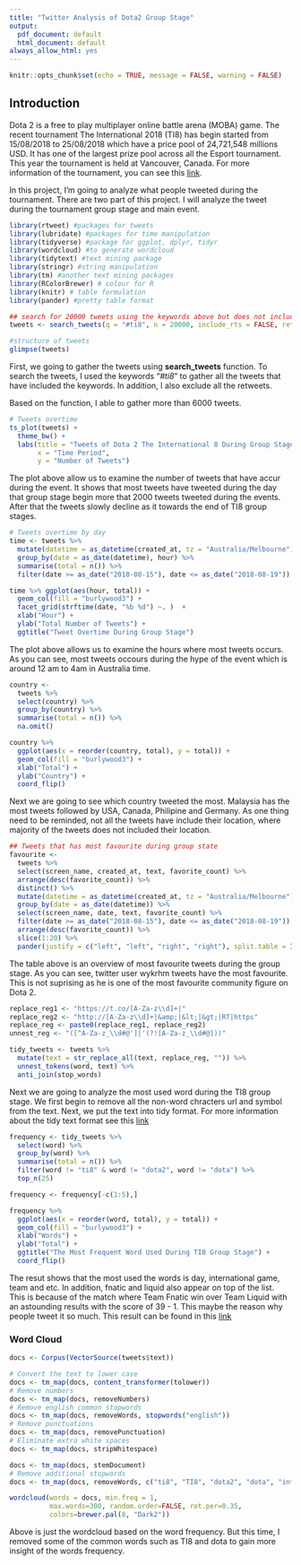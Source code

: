 ```yaml
---
title: "Twitter Analysis of Dota2 Group Stage"
output:
  pdf_document: default
  html_document: default
always_allow_html: yes
---
```


```r
knitr::opts_chunk$set(echo = TRUE, message = FALSE, warning = FALSE)
```

## Introduction

Dota 2 is a free to play multiplayer online battle arena (MOBA) game. The recent tournament The International 2018 (TI8) has begin started from 15/08/2018 to 25/08/2018 which have a price pool of 24,721,548 millions USD. It has one of the largest prize pool across all the Esport tournament. This year the tournament is held at Vancouver, Canada. For more information of the tournament, you can see this [link](https://liquipedia.net/dota2/The_International/2018).

In this project, I'm going to analyze what people tweeted during the tournament. There are two part of this project. I will analyze the tweet during the tournament group stage and main event. 

```r
library(rtweet) #packages for tweets
library(lubridate) #packages for time manipulation
library(tidyverse) #package for ggplot, dplyr, tidyr
library(wordcloud) #to generate wordcloud
library(tidytext) #text mining package
library(stringr) #string manipulation
library(tm) #another text mining packages
library(RColorBrewer) # colour for R
library(knitr) # table formulation
library(pander) #pretty table format

## search for 20000 tweets using the keywords above but does not include retweet and only include english
tweets <- search_tweets(q = "#ti8", n = 20000, include_rts = FALSE, retryonratelimit = TRUE, lang = "en")

#structure of tweets
glimpse(tweets)
```

First, we going to gather the tweets using **search_tweets** function. To search the tweets, I used the keywords "*#ti8*" to gather all the tweets that have included the keywords. In addition, I also exclude all the retweets. 

Based on the function, I able to gather more than 6000 tweets.

```r
# Tweets overtime
ts_plot(tweets) +
  theme_bw() +
  labs(title = "Tweets of Dota 2 The International 8 During Group Stage", 
       x = "Time Period",
       y = "Number of Tweets")
```

The plot above allow us to examine the number of tweets that have accur during the event. It shows that most tweets have tweeted during the day that group stage begin more that 2000 tweets tweeted during the events. After that the tweets slowly decline as it towards the end of TI8 group stages. 

```r
# Tweets overtime by day
time <- tweets %>%
  mutate(datetime = as_datetime(created_at, tz = "Australia/Melbourne"), hour = hour(datetime)) %>%
  group_by(date = as_date(datetime), hour) %>%
  summarise(total = n()) %>%
  filter(date >= as_date("2018-08-15"), date <= as_date("2018-08-19"))

time %>% ggplot(aes(hour, total)) +
  geom_col(fill = "burlywood3") +
  facet_grid(strftime(date, "%b %d") ~. )  +
  xlab("Hour") +
  ylab("Total Number of Tweets") +
  ggtitle("Tweet Overtime During Group Stage")
```

The plot above allows us to examine the hours where most tweets occurs. As you can see, most tweets occours during the hype of the event which is around 12 am to 4am in Australia time. 

```r
country <- 
  tweets %>%
  select(country) %>%
  group_by(country) %>%
  summarise(total = n()) %>%
  na.omit()

country %>%
  ggplot(aes(x = reorder(country, total), y = total)) +
  geom_col(fill = "burlywood3") +
  xlab("Total") +
  ylab("Country") +
  coord_flip()
```

Next we are going to see which country tweeted the most. Malaysia has the most tweets followed by USA, Canada, Philipine and Germany. As one thing need to be reminded, not all the tweets have include their location, where majority of the tweets does not included their location. 

```r
## Tweets that has most favourite during group state
favourite <-
  tweets %>%
  select(screen_name, created_at, text, favorite_count) %>%
  arrange(desc(favorite_count)) %>%
  distinct() %>%
  mutate(datetime = as_datetime(created_at, tz = "Australia/Melbourne"), hour = hour(datetime)) %>%
  group_by(date = as_date(datetime)) %>%
  select(screen_name, date, text, favorite_count) %>%
  filter(date >= as_date("2018-08-15"), date <= as_date("2018-08-19")) %>%
  arrange(desc(favorite_count)) %>%
  slice(1:20) %>% 
  pander(justify = c("left", "left", "right", "right"), split.table = Inf)
```

The table above is an overview of most favourite tweets during the group stage. As you can see, twitter user wykrhm tweets have the most favourite. This is not suprising as he is one of the most favourite community figure on Dota 2. 

```r
replace_reg1 <- "https://t.co/[A-Za-z\\d]+|"
replace_reg2 <- "http://[A-Za-z\\d]+|&amp;|&lt;|&gt;|RT|https"
replace_reg <- paste0(replace_reg1, replace_reg2)
unnest_reg <- "([^A-Za-z_\\d#@']|'(?![A-Za-z_\\d#@]))"

tidy_tweets <- tweets %>%
  mutate(text = str_replace_all(text, replace_reg, "")) %>%
  unnest_tokens(word, text) %>%
  anti_join(stop_words) 
```

Next we are going to analyze the most used word during the TI8 group stage. We first begin to remove all the non-word chracters url and symbol from the text. Next, we put the text into tidy format. For more information about the tidy text format see this [link](https://www.tidytextmining.com/)


```r

frequency <- tidy_tweets %>%
  select(word) %>%
  group_by(word) %>%
  summarise(total = n()) %>%
  filter(word != "ti8" & word != "dota2", word != "dota") %>%
  top_n(25) 

frequency <- frequency[-c(1:5),]

frequency %>%
  ggplot(aes(x = reorder(word, total), y = total)) +
  geom_col(fill = "burlywood3") + 
  xlab("Words") +
  ylab("Total") +
  ggtitle("The Most Frequent Word Used During TI8 Group Stage") +
  coord_flip()
```

The resut shows that the most used the words is day, international game, team and etc. In addition, fnatic and liquid also appear on top of the list. This is because of the match where Team Fnatic win over Team Liquid with an astounding results with the score of 39 - 1. This maybe the reason why people tweet it so much. This result can be found in this [link](https://www.gosugamers.net/dota2/tournaments/27285-the-international-2018/matches/262970-team-liquid-vs-fnatic#game2)

### Word Cloud

```r
docs <- Corpus(VectorSource(tweets$text))

# Convert the text to lower case
docs <- tm_map(docs, content_transformer(tolower))
# Remove numbers
docs <- tm_map(docs, removeNumbers)
# Remove english common stopwords
docs <- tm_map(docs, removeWords, stopwords("english"))
# Remove punctuations
docs <- tm_map(docs, removePunctuation)
# Eliminate extra white spaces
docs <- tm_map(docs, stripWhitespace)

docs <- tm_map(docs, stemDocument)
# Remove additional stopwords
docs <- tm_map(docs, removeWords, c("ti8", "TI8", "dota2", "dota", "intern"))

wordcloud(words = docs, min.freq = 1,
          max.words=300, random.order=FALSE, rot.per=0.35, 
          colors=brewer.pal(8, "Dark2"))
```

Above is just the wordcloud based on the word frequency. But this time, I removed some of the common words such as TI8 and dota to gain more insight of the words frequency. 
